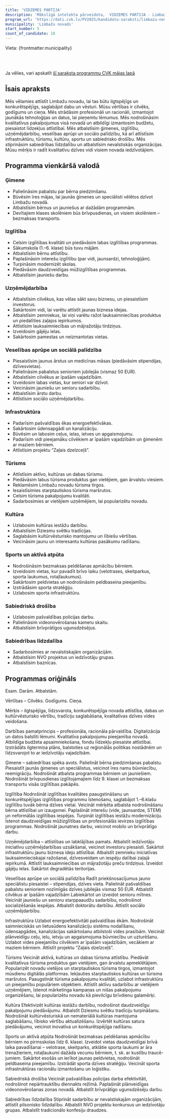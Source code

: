 ```yaml
---
title: 'VIDZEMES PARTIJA'
description: 'Mākslīgā intelekta pārveidota,  VIDZEMES PARTIJA - Limbažu novads programma vienkāršā valodā'
program_url: 'https://dati.cvk.lv/PV2025/kandidatu-saraksti/limbazu-novads/vidzemes-partija'
municipality: 'Limbažu novads'
start_number: 5
count_of_candidate: 18
---
```



Vieta: {frontmatter.municipality}<br/>

<Badge text="Ģimenes atbalsts" variant="note" size="small" /> <Badge text="Izglītības kvalitāte" variant="note" size="small" /> <Badge text="Uzņēmējdarbības veicināšana" variant="note" size="small" /> <Badge text="Veselības aprūpe un sociālā palīdzība" variant="note" size="small" /> <Badge text="Infrastruktūras attīstība" variant="note" size="small" />

<br/><br/> 

<Card title='Šis ir mākslīga intelekta ģenerēts apraksts' icon='starlight'>
    Ja vēlies, vari apskatīt <a href={frontmatter.program_url} target='_blank'>šī saraksta programmu CVK mājas lapā</a>
    </Card>

## Īsais apraksts

Mēs vēlamies attīstīt Limbažu novadu, lai tas būtu ilgtspējīgs un konkurētspējīgs, saglabājot dabu un vēsturi. Mūsu vērtības ir cilvēks, godīgums un cieņa. Mēs strādāsim profesionāli un racionāli, izmantojot jaunākās tehnoloģijas un datus, lai pieņemtu lēmumus. Mēs nodrošināsim kvalitatīvus pakalpojumus visā novadā un atbildīgi izmantosim budžetu, piesaistot līdzekļus attīstībai. Mēs atbalstīsim ģimenes, izglītību, uzņēmējdarbību, veselības aprūpi un sociālo palīdzību, kā arī attīstīsim infrastruktūru, tūrismu, kultūru, sportu un sabiedrisko drošību. Mēs stiprināsim sabiedrības līdzdalību un atbalstīsim nevalstiskās organizācijas. Mūsu mērķis ir radīt kvalitatīvu dzīves vidi visiem novada iedzīvotājiem.

## Programma vienkāršā valodā

### Ģimene
*   Palielināsim pabalstu par bērna piedzimšanu.
*   Būvēsim īres mājas, lai jaunās ģimenes un speciālisti vēlētos dzīvot Limbažu novadā.
*   Atbalstīsim bērnus un jauniešus ar dažādām programmām.
*   Devītajiem klases skolēniem būs brīvpusdienas, un visiem skolēniem – bezmaksas transports.

### Izglītība
*   Celsim izglītības kvalitāti un piedāvāsim labas izglītības programmas.
*   Sākumskola (1.–6. klase) būs tuvu mājām.
*   Atbalstīsim bērnu attīstību.
*   Paplašināsim interešu izglītību (par vidi, jaunsardzi, tehnoloģijām).
*   Turpināsim modernizēt skolas.
*   Piedāvāsim daudzveidīgas mūžizglītības programmas.
*   Atbalstīsim jauniešu darbu.

### Uzņēmējdarbība
*   Atbalstīsim cilvēkus, kas vēlas sākt savu biznesu, un piesaistīsim investorus.
*   Sakārtosim vidi, lai varētu attīstīt jaunas biznesa idejas.
*   Atbalstīsim zemniekus, lai viņi varētu ražot lauksaimniecības produktus un piedalīties zaļajos iepirkumos.
*   Attīstīsim lauksaimniecības un mājražotāju tirdziņus.
*   Izveidosim gājēju ielas.
*   Sakārtosim pamestas un neizmantotas vietas.

### Veselības aprūpe un sociālā palīdzība
*   Piesaistīsim jaunus ārstus un medicīnas māsas (piedāvāsim stipendijas, dzīvesvietas).
*   Palielināsim pabalstus senioriem jubilejās (vismaz 50 EUR).
*   Atbalstīsim cilvēkus ar īpašām vajadzībām.
*   Izveidosim labas vietas, kur seniori var dzīvot.
*   Veicināsim jauniešu un senioru sadarbību.
*   Atbalstīsim ārstu darbu.
*   Attīstīsim sociālo uzņēmējdarbību.

### Infrastruktūra
*   Padarīsim pašvaldības ēkas energoefektīvākas.
*   Sakārtosim ūdensapgādi un kanalizāciju.
*   Būvēsim un labosim ceļus, ielas, ietves un apgaismojumu.
*   Padarīsim vidi pieejamāku cilvēkiem ar īpašām vajadzībām un ģimenēm ar maziem bērniem.
*   Attīstīsim projektu “Zaļais dzelzceļš”.

### Tūrisms
*   Attīstīsim aktīvo, kultūras un dabas tūrismu.
*   Piedāvāsim labus tūrisma produktus gan vietējiem, gan ārvalstu viesiem.
*   Reklamēsim Limbažu novadu tūrisma tirgos.
*   Iesaistīsimies starptautiskos tūrisma maršrutos.
*   Celsim tūrisma pakalpojumu kvalitāti.
*   Sadarbosimies ar vietējiem uzņēmējiem, lai popularizētu novadu.

### Kultūra
*   Uzlabosim kultūras iestāžu darbību.
*   Atbalstīsim Dziesmu svētku tradīcijas.
*   Saglabāsim kultūrvēsturisko mantojumu un lībiešu vērtības.
*   Veicināsim jaunu un interesantu kultūras pasākumu radīšanu.

### Sports un aktīvā atpūta
*   Nodrošināsim bezmaksas peldēšanas apmācību bērniem.
*   Izveidosim vietas, kur pavadīt brīvo laiku (velotrases, skeitparkus, sporta laukumus, rotaļlaukumus).
*   Sakārtosim peldvietas un nodrošināsim peldbaseina pieejamību.
*   Izstrādāsim sporta stratēģiju.
*   Uzlabosim sporta infrastruktūru.

### Sabiedriskā drošība
*   Uzlabosim pašvaldības policijas darbu.
*   Palielināsim videonovērošanas kameru skaitu.
*   Atbalstīsim brīvprātīgos ugunsdzēsējus.

### Sabiedrības līdzdalība
*   Sadarbosimies ar nevalstiskajām organizācijām.
*   Atbalstīsim NVO projektus un iedzīvotāju grupas.
*   Atbalstīsim baznīcas.


## Programmas oriģināls

Esam. Darām. Atbalstām.

Vērtības – Cilvēks. Godīgums. Cieņa.

Mērķis – ilgtspējīga, līdzsvarota, konkurētspējīga novada attīstība, dabas un kultūrvēsturisko vērtību, tradīciju saglabāšana, kvalitatīvas dzīves vides veidošana.

Darbības pamatprincips – profesionāla, racionāla pārvaldība. Digitalizācija un datos balstīti lēmumi. Kvalitatīva pakalpojumu pieejamība novadā. Atbildīga budžeta apsaimniekošana, fondu līdzekļu piesaiste attīstībai.
Izstrādāts ilgtermiņa plāns, balstoties uz reģionālās politikas nostādnēm un līdzsvarojot to ar iedzīvotāju vajadzībām.

Ģimene – sabiedrības spēka avots.
Palielināt bērna piedzimšanas pabalstu.
Piesaistīt jaunās ģimenes un speciālistus, veicinot īres namu būvniecību, reemigrāciju.
Nodrošināt atbalsta programmas bērniem un jauniešiem.
Nodrošināt brīvpusdienas izglītojamajiem līdz 9. klasei un bezmaksas transportu visās izglītības pakāpēs.

Izglītība
Nodrošināt izglītības kvalitātes paaugstināšanu un konkurētspējīgas izglītības programmu īstenošanu, saglabājot 1.–6.klašu izglītību tuvāk bērna dzīves vietai.
Veicināt mērķēta atbalsta nodrošināšanu bērna attīstībai un izaugsmei.
Paplašināt interešu (vide, jaunsardze, STEM) un neformālās izglītības iespējas.
Turpināt izglītības iestāžu modernizāciju.
Īstenot daudzveidīgas mūžizglītības un profesionālās ievirzes izglītības programmas.
Nodrošināt jaunatnes darbu, veicinot mobilo un brīvprātīgo darbu.


Uzņēmējdarbība – attīstības un labklājības pamats.
Atbalstīt iedzīvotāju iniciatīvu uzņēmējdarbības uzsākšanai, veicinot investoru piesaisti. Sakārtot infrastruktūru jaunu biznesa ideju attīstībai.
Atbalstīt zemnieku iniciatīvas lauksaimnieciskajai ražošanai, dzīvesveidam un iespēju dalībai zaļajā iepirkumā.
Attīstīt lauksaimniecības un mājražotāju preču tirdziņus.
Izveidot gājēju ielas.
Sakārtot degradētās teritorijas.

Veselības aprūpe un sociālā palīdzība
Radīt priekšnosacījumus jauno speciālistu piesaistei – stipendijas, dzīves vieta.
Palielināt pašvaldības pabalstu senioriem nozīmīgās dzīves jubilejās vismaz 50 EUR.
Atbalstīt cilvēkus ar īpašām vajadzībām
Labiekārtot un izveidot senioru mītnes.
Veicināt jauniešu un senioru starppaaudžu sadarbību, nodrošinot socializēšanās iespējas.
Atbalstīt doktorātu darbību.
Attīstīt sociālo uzņēmējdarbību.

Infrastruktūra
Uzlabot energoefektivitāti pašvaldības ēkām.
Nodrošināt saimnieciskās un lietusūdens kanalizāciju sistēmu nodalīšanu, ūdensapgādes, kanalizācijas sakārtošanu atbilstoši vides prasībām.
Veicināt plānveidīgu ceļu, ielu, ietvju un apgaismojuma būvniecību un uzturēšanu.
Uzlabot vides pieejamību cilvēkiem ar īpašām vajadzībām, vecākiem ar maziem bērniem. Attīstīt projektu “Zaļais dzelzceļš”.

Tūrisms
Veicināt aktīvā, kultūras un dabas tūrisma attīstību.
Piedāvāt kvalitatīvus tūrisma produktus gan vietējiem, gan ārvalstu apmeklētājiem.
Popularizēt novadu vietējos un starptautiskos tūrisma tirgos, izmantojot mūsdienu digitālās platformas.
Iekļauties starptautiskos kultūras un tūrisma maršrutos.
Paaugstināt tūrisma pakalpojumu kvalitāti, uzlabot infrastruktūru un pieejamību populāriem objektiem.
Attīstīt aktīvu sadarbību ar vietējiem uzņēmējiem, īstenot mārketinga kampaņas un nišas pakalpojumu organizēšanu, lai popularizētu novadu kā pievilcīgu brīvdienu galamērķi.


Kultūra
Efektivizēt kultūras iestāžu darbību, nodrošinot daudzveidīgu pakalpojumu piedāvājumu.
Atbalstīt Dziesmu svētku tradīciju turpināšanu.
Nodrošināt kultūrvēsturiskā un nemateriālā kultūras mantojuma saglabāšanu, lībisko vērtību aktualizēšanu.
Izvērtēt kultūras satura piedāvājumu, veicinot inovatīva un konkurētspējīga radīšanu.

Sports un aktīvā atpūta
Nodrošināt bezmaksas peldēšanas apmācību bērniem no pirmsskolas līdz 6. klasei.
Izveidot vietas daudzveidīgai brīvā laika pavadīšanai – velotrase, skeitparks, atklātie sporta laukumi ar āra trenažieriem, rotaļlaukumi dažāda vecumu bērniem, t. sk. ar kustību traucē-jumiem.
Sakārtot esošās un ierīkot jaunas peldvietas, nodrošināt peldbaseina pieejamību.
Izstrādāt sporta dzīves stratēģiju.
Veicināt sporta infrastruktūras racionālu izmantošanu un loģistiku.

Sabiedriskā drošība
Veicināt pašvaldības policijas darba efektivitāti, nodrošinot nepārtrauktību diennakts režīmā.
Paplašināt plānveidīgas videonovērošanas zonas novadā.
Atbalstīt brīvprātīgo ugunsdzēsēju darbu.

Sabiedrības līdzdalība
Stiprināt sadarbību ar nevalstiskajām organizācijām, attīstīt pilsonisko līdzdalību.
Atbalstīt NVO projektu konkursus un iedzīvotāju grupas.
Atbalstīt tradicionālo konfesiju draudzes.

